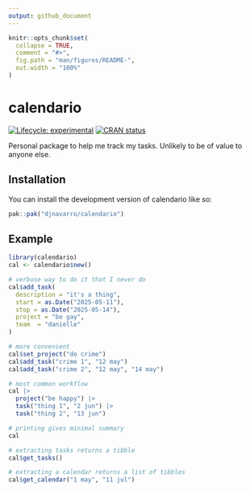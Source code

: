 ```yaml
---
output: github_document
---
```


<!-- README.md is generated from README.Rmd. Please edit that file -->

```r
knitr::opts_chunk$set(
  collapse = TRUE,
  comment = "#>",
  fig.path = "man/figures/README-",
  out.width = "100%"
)
```

# calendario

<!-- badges: start -->
[![Lifecycle: experimental](https://img.shields.io/badge/lifecycle-experimental-orange.svg)](https://lifecycle.r-lib.org/articles/stages.html#experimental)
[![CRAN status](https://www.r-pkg.org/badges/version/calendario)](https://CRAN.R-project.org/package=calendario)
<!-- badges: end -->

Personal package to help me track my tasks. Unlikely to be of value to anyone else.


## Installation

You can install the development version of calendario like so:

``` r
pak::pak("djnavarro/calendario")
```

## Example

```r
library(calendario)
cal <- calendario$new()

# verbose way to do it that I never do
cal$add_task(
  description = "it's a thing",
  start = as.Date("2025-05-11"),
  stop = as.Date("2025-05-14"),
  project = "be gay",
  team  = "danielle"
)

# more convenient
cal$set_project("do crime")
cal$add_task("crime 1", "12 may")
cal$add_task("crime 2", "12 may", "14 may")

# most common workflow
cal |>
  project("be happy") |>
  task("thing 1", "2 jun") |>
  task("thing 2", "13 jun")

# printing gives minimal summary
cal 

# extracting tasks returns a tibble
cal$get_tasks()

# extracting a calendar returns a list of tibbles
cal$get_calendar("1 may", "11 jul")
```